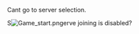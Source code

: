 Cant go to server selection.

S[[File:Game_start.png|thumb]]erve joining is disabled?<ac_metadata title="[Solved]Red button not working"> </ac_metadata>